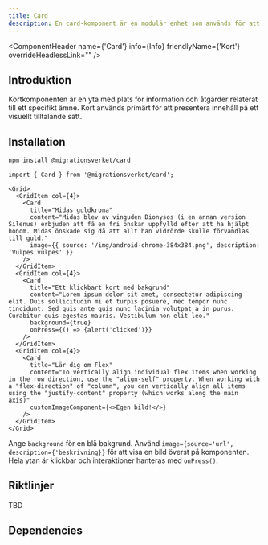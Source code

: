 ```yaml
---
title: Card
description: En card-komponent är en modulär enhet som används för att presentera innehåll på ett strukturerat och visuellt tilltalande sätt.
---
```



<ComponentHeader name={'Card'} info={Info} friendlyName={'Kort'} overrideHeadlessLink="" />

## Introduktion

Kortkomponenten är en yta med plats för information och åtgärder relaterat till ett specifikt ämne. Kort används primärt för att presentera innehåll på ett visuellt tilltalande sätt. 

## Installation

```bash npm2yarn
npm install @migrationsverket/card
```

```tsx
import { Card } from '@migrationsverket/card';
```

```tsx live
<Grid>
  <GridItem col={4}>
    <Card
      title="Midas guldkrona"
      content="Midas blev av vinguden Dionysos (i en annan version Silenus) erbjuden att få en fri önskan uppfylld efter att ha hjälpt honom. Midas önskade sig då att allt han vidrörde skulle förvandlas till guld."
      image={{ source: '/img/android-chrome-384x384.png', description: 'Vulpes vulpes' }}
    />
  </GridItem>
  <GridItem col={4}>
    <Card
      title="Ett klickbart kort med bakgrund"
      content="Lorem ipsum dolor sit amet, consectetur adipiscing elit. Duis sollicitudin mi et turpis posuere, nec tempor nunc tincidunt. Sed quis ante quis nunc lacinia volutpat a in purus. Curabitur quis egestas mauris. Vestibulum non elit leo."
      background={true}
      onPress={() => {alert('clicked')}}
    />
  </GridItem>
  <GridItem col={4}>
    <Card
      title="Lär dig om Flex"
      content="To vertically align individual flex items when working in the row direction, use the "align-self" property. When working with a "flex-direction" of "column", you can vertically align all items using the "justify-content" property (which works along the main axis)"
      customImageComponent={<>Egen bild!</>}
    />
  </GridItem>
</Grid>
```

Ange `background` för en blå bakgrund. Använd `image={source='url', description={'beskrivning}}` för att visa en bild överst på komponenten.
Hela ytan är klickbar och interaktioner hanteras med `onPress()`.

## Riktlinjer
TBD

## Dependencies
<ComponentFooter info={Info}/>
